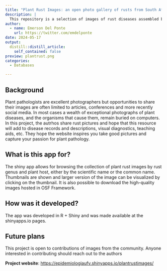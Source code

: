 ```yaml
---
title: "Plant Rust Images: an open photo gallery of rusts from South Africa"
description: |
  This repository is a selection of images of rust diseases assembled by plant pathologists from the University of the Free State, Bloemfontein, South Africa. It is not intended to be a complete checklist of rust fungi in South Africa, but rather pictures of signs and symptoms of rusts studied or collected over several years.
author:
  - name: Emerson Del Ponte
    url: https://twitter.com/emdelponte
date: 2024-05-17
output:
  distill::distill_article:
    self_contained: false
preview: plantrust.png
categories:
  - Databases

---
```


## Background

Plant pathologists are excellent photographers but opportunities to share their images are often limited to articles, conferences and more recently social media. In most cases a wealth of exceptional photographs of plant diseases, and the organisms that cause them, remain buried on computers. In this project, the autrhos share rust pictures and hope that this resource will add to disease records and descriptions, visual diagnostics, teaching aids, etc. They hope the website inspires you take good pictures and capture your passion for plant pathology.

## What is this app for?

The shiny app allows for browsing the collection of plant rust images by rust genus and plant host, either by the scientific name or the common name. Thumbnails are shown and larger version of the image can be visualized by clicking on the thumbnail. It is also possible to download the high-quality images hosted in OSF Framework. 

## How was it developed?

The app was developed in R + Shiny and was made available at the shinyapps.io pages.

## Future plans

This project is open to contributions of images from the community.
Anyone interested in contributing should reach out to the authors

**Project website**: <https://epidemiologiaufv.shinyapps.io/plantrustimages/>\

